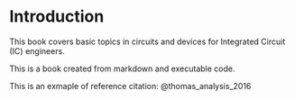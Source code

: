 # Introduction

This book covers basic topics in circuits and devices for Integrated Circuit (IC) engineers. 

This is a book created from markdown and executable code.

This is an exmaple of reference citation: @thomas_analysis_2016
